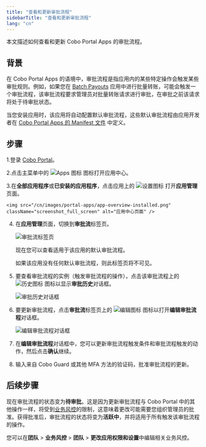 ```yaml
---
title: "查看和更新审批流程"
sidebarTitle: "查看和更新审批流程"
lang: "cn"
---
```


本文描述如何查看和更新 Cobo Portal Apps 的审批流程。

## 背景
在 Cobo Portal Apps 的语境中，审批流程是指应用内的某些特定操作会触发某些审批规则。例如，如果您在 [Batch Payouts](/cn/apps/batch-payouts/introduction) 应用中进行批量转账，可能会触发一个审批流程，该审批流程要求管理员对批量转账请求进行审批，在审批之前该请求将处于待审批状态。

当您安装应用时，该应用将自动配置默认审批流程，这些默认审批流程由应用开发者在 [Cobo Portal Apps 的 Manifest 文件](https://www.cobo.com/developers/v2/apps/build-app#configure-the-manifest-file) 中定义。

## 步骤

1.登录 [Cobo Portal](https://portal.cobo.com/login)。

2.点击主菜单中的 <img src="/en/images/common/icon_apps.svg" className="icon" alt="Apps 图标" /> 图标打开应用中心。

3.在**全部应用程序**或**已安装的应用程序**，点击应用上的 <img src="/en/images/common/icon_advanced.svg" className="icon" alt="设置图标" /> 打开**应用管理**页面。

    <img src="/cn/images/portal-apps/app-overview-installed.png" className="screenshot_full_screen" alt="应用中心页面" />

4. 在**应用管理**页面，切换到**审批流**标签页。

    <img src="/cn/images/portal-apps/batch-payouts/workflow_tab.png" className="screenshot_full_screen" alt="审批流标签页" />

    现在您可以查看适用于该应用的默认审批流程。

    <Note>如果该应用没有任何默认审批流程，则此标签页将不可见。</Note>

5. 要查看审批流程的实例（触发审批流程的操作），点击该审批流程上的 <img src="/en/images/portal-apps/batch-payouts/icon_history.svg" className="icon" alt="历史图标"></img> 图标以显示**审批历史**对话框。

    <img src="/cn/images/portal-apps/batch-payouts/history.png" className="screenshot_full_screen" alt="审批历史对话框" />

6. 要更新审批流程，点击**审批流**标签页上的 <img src="/cn/images/common/icon_edit.svg" className="icon" alt="编辑图标"></img> 图标以打开**编辑审批流程**对话框。

    <img src="/cn/images/portal-apps/workflow_settings.png" className="screenshot_full_screen" alt="编辑审批流程对话框" />

7. 在**编辑审批流程**对话框中，您可以更新审批流程触发条件和审批流程触发的动作，然后点击**确认**继续。
8. 输入来自 Cobo Guard 或其他 MFA 方法的验证码，批准审批流程的更新。

## 后续步骤
现在审批流程的状态变为**待审批**。这是因为更新审批流程与 Cobo Portal 中的其他操作一样，将受到[业务风控](/cn/portal/risk-controls/governance-policies)的限制，这意味着更改可能需要您组织管理员的批准。获得批准后，审批流程的状态将变为**活跃中**，并将适用于所有触发该审批流程的操作。

<Note>您可以在**团队** > **业务风控** > **团队** > **更改应用权限和设置**中编辑相关业务风控。</Note>